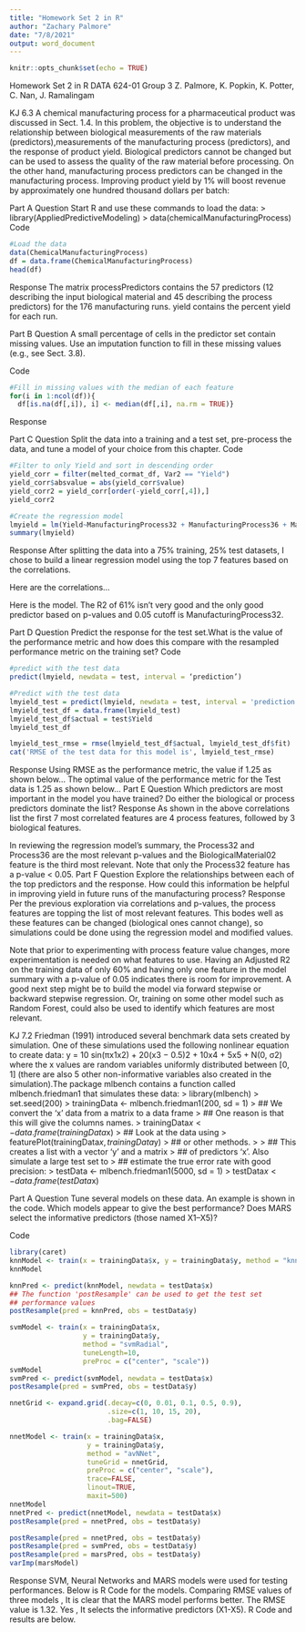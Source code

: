 ```yaml
---
title: "Homework Set 2 in R"
author: "Zachary Palmore"
date: "7/8/2021"
output: word_document
---
```


```r
knitr::opts_chunk$set(echo = TRUE)
```

Homework Set 2 in R 
DATA 624-01 Group 3 
Z. Palmore, K. Popkin, K. Potter, C. Nan, J. Ramalingam 

KJ 6.3
A chemical manufacturing process for a pharmaceutical product was discussed in Sect. 1.4. In this problem, the objective is to understand the relationship between biological measurements of the raw materials (predictors),measurements of the manufacturing process (predictors), and the response of
product yield. Biological predictors cannot be changed but can be used to assess the quality of the raw material before processing. On the other hand, manufacturing process predictors can be changed in the manufacturing process. Improving product yield by 1% will boost revenue by approximately
one hundred thousand dollars per batch:

Part A
Question
Start R and use these commands to load the data:
> library(AppliedPredictiveModeling)
> data(chemicalManufacturingProcess)
Code
```r
#Load the data
data(ChemicalManufacturingProcess)
df = data.frame(ChemicalManufacturingProcess)
head(df)
```
Response
The matrix processPredictors contains the 57 predictors (12 describing the input biological material and 45 describing the process predictors) for the 176 manufacturing runs. yield contains the percent yield for each run.

Part B
Question
A small percentage of cells in the predictor set contain missing values. Use an imputation function to fill in these missing values (e.g., see Sect. 3.8).

Code
```r
#Fill in missing values with the median of each feature
for(i in 1:ncol(df)){
  df[is.na(df[,i]), i] <- median(df[,i], na.rm = TRUE)}
```

Response

Part C 
Question
Split the data into a training and a test set, pre-process the data, and tune a model of your choice from this chapter.
Code
```r
#Filter to only Yield and sort in descending order
yield_corr = filter(melted_cormat_df, Var2 == "Yield")
yield_corr$absvalue = abs(yield_corr$value)
yield_corr2 = yield_corr[order(-yield_corr[,4]),]
yield_corr2
```

```r
#Create the regression model
lmyield = lm(Yield~ManufacturingProcess32 + ManufacturingProcess36 + ManufacturingProcess09 + ManufacturingProcess13 + BiologicalMaterial02 + BiologicalMaterial06 + BiologicalMaterial03, data=train)
summary(lmyield)
```
Response
After splitting the data into a 75% training, 25% test datasets, I chose to build a linear regression model using the top 7 features based on the correlations.

Here are the correlations…

Here is the model.  The R2 of 61% isn’t very good and the only good predictor based on p-values and 0.05 cutoff is ManufacturingProcess32. 

Part D
Question
Predict the response for the test set.What is the value of the performance metric and how does this compare with the resampled performance metric on the training set?
Code
```r
#predict with the test data
predict(lmyield, newdata = test, interval = ‘prediction’)
```

```r
#Predict with the test data
lmyield_test = predict(lmyield, newdata = test, interval = 'prediction')
lmyield_test_df = data.frame(lmyield_test)
lmyield_test_df$actual = test$Yield
lmyield_test_df

lmyield_test_rmse = rmse(lmyield_test_df$actual, lmyield_test_df$fit)
cat('RMSE of the test data for this model is', lmyield_test_rmse)
```
Response
Using RMSE as the performance metric, the value if 1.25 as shown below…
The optimal value of the performance metric for the Test data is 1.25 as shown below…
Part E
Question
Which predictors are most important in the model you have trained? Do either the biological or process predictors dominate the list? 
Response
As shown in the above correlations list the first 7 most correlated features are 4 process features, followed by 3 biological features.  

In reviewing the regression model’s summary, the Process32 and Process36 are the most relevant p-values and the BiologicalMaterial02 feature is the third most relevant.  Note that only the Process32 feature has a p-value < 0.05. 
Part F
Question
Explore the relationships between each of the top predictors and the response. How could this information be helpful in improving yield in future runs of the manufacturing process?
Response
Per the previous exploration via correlations and p-values, the process features are topping the list of most relevant features.  This bodes well as these features can be changed (biological ones cannot change), so simulations could be done using the regression model and modified values.

Note that prior to experimenting with process feature value changes, more experimentation is needed on what features to use.  Having an Adjusted R2 on the training data of only 60% and having only one feature in the model summary with a p-value of 0.05 indicates there is room for improvement.  A good next step might be to build the model via forward stepwise or backward stepwise regression.  Or, training on some other model such as Random Forest, could also be used to identify which features are most relevant.

KJ 7.2
Friedman (1991) introduced several benchmark data sets created by simulation. One of these simulations used the following nonlinear equation to  create data:  y = 10 sin(πx1x2) + 20(x3 − 0.5)2 + 10x4 + 5x5 + N(0, σ2)  where the x values are random variables uniformly distributed between [0, 1]  (there are also 5 other non-informative variables also created in the simulation).The package mlbench contains a function called mlbench.friedman1 that simulates these data: 
> library(mlbench)
> set.seed(200)
> trainingData <- mlbench.friedman1(200, sd = 1)
> ## We convert the 'x' data from a matrix to a data frame
> ## One reason is that this will give the columns names.
> trainingData$x <- data.frame(trainingData$x)
> ## Look at the data using
> featurePlot(trainingData$x, trainingData$y)
> ## or other methods.
>
> ## This creates a list with a vector 'y' and a matrix
> ## of predictors 'x'. Also simulate a large test set to
> ## estimate the true error rate with good precision:
> testData <- mlbench.friedman1(5000, sd = 1)
> testData$x <- data.frame(testData$x)

Part A
Question
Tune several models on these data. An example is shown in the code. Which models appear to give the best performance? Does MARS select the informative predictors (those named X1–X5)?

Code 
```r
library(caret) 
knnModel <- train(x = trainingData$x, y = trainingData$y, method = "knn", preProc = c("center", "scale"), tuneLength = 10) 
knnModel
```

```r
knnPred <- predict(knnModel, newdata = testData$x)
## The function 'postResample' can be used to get the test set 
## performance values 
postResample(pred = knnPred, obs = testData$y)
```
```r
svmModel <- train(x = trainingData$x,
                  y = trainingData$y,
                  method = "svmRadial",
                  tuneLength=10,
                  preProc = c("center", "scale"))
svmModel
svmPred <- predict(svmModel, newdata = testData$x)
postResample(pred = svmPred, obs = testData$y)
```

```r
nnetGrid <- expand.grid(.decay=c(0, 0.01, 0.1, 0.5, 0.9),
                        .size=c(1, 10, 15, 20),
                        .bag=FALSE)

nnetModel <- train(x = trainingData$x,
                   y = trainingData$y,
                   method = "avNNet",
                   tuneGrid = nnetGrid,
                   preProc = c("center", "scale"),
                   trace=FALSE,
                   linout=TRUE,
                   maxit=500)
nnetModel
nnetPred <- predict(nnetModel, newdata = testData$x)
postResample(pred = nnetPred, obs = testData$y)
```
```r
postResample(pred = nnetPred, obs = testData$y)
postResample(pred = svmPred, obs = testData$y)
postResample(pred = marsPred, obs = testData$y)
varImp(marsModel)
```
Response
SVM, Neural Networks and MARS models were used for testing performances. Below is R Code for the models. Comparing RMSE values of three models , It is clear that the MARS model performs better. The RMSE value is 1.32. Yes , It selects the informative predictors (X1-X5). R Code and results are below.


